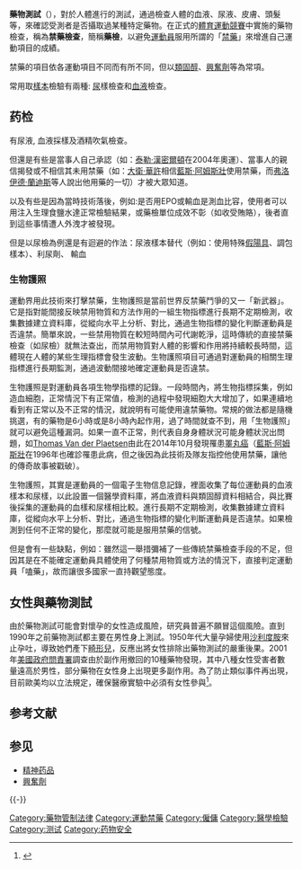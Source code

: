 '''藥物測試'''（{{lang-en|drug test}}），對於人體進行的測試，通過檢查人體的血液、尿液、皮膚、頭髮等，來確認受測者是否攝取過某種特定藥物。在正式的[[體育運動|體育運動]][[競賽|競賽]]中實施的藥物檢查，稱為'''禁藥檢查'''，簡稱'''藥檢'''，以避免[[運動員|運動員]]服用所謂的「[[體育禁藥|禁藥]]」來增進自己運動項目的成績。

禁藥的項目依各運動項目不同而有所不同，但以[[類固醇|類固醇]]、[[興奮劑|興奮劑]]等為常項。

常用取[[樣本|樣本]]檢驗有兩種: [[尿|尿]]樣檢查和[[血液|血液]]檢查。

==药检==

有尿液, 血液採樣及酒精吹氣檢查。

但還是有些是當事人自己承認（如：[[泰勒·漢密爾頓|泰勒·漢密爾頓]]在2004年奧運）、當事人的親信揭發或不相信其未用禁藥（如：[[大衛·華許|大衛·華許]]相信[[藍斯·阿姆斯壯|藍斯·阿姆斯壯]]使用禁藥，而[[弗洛伊德·蘭迪斯|弗洛伊德·蘭迪斯]]等人說出他用藥的一切）才被大眾知道。

以及有些是因為當時技術落後，例如:是否用EPO或輸血是測血比容，使用者可以用注入生理食鹽水達正常檢驗結果，或藥檢單位成效不彰（如收受賄賂），後者直到這些事情遭人外洩才被發現。

但是以尿檢為例還是有迴避的作法：尿液樣本替代（例如：使用特殊[[假陽具|假陽具]]、調包樣本）、利尿劑、 輸血

=== 生物護照 ===
{{Main|生物护照}}

運動界用此技術來打擊禁藥，生物護照是當前世界反禁藥鬥爭的又一「新武器」。它是指對能間接反映禁用物質和方法作用的一組生物指標進行長期不定期檢測，收集數據建立資料庫，從縱向水平上分析、對比，通過生物指標的變化判斷運動員是否違禁。簡單來說，一些禁用物質在較短時間內可代謝乾淨，這時傳統的直接禁藥檢查（如尿檢）就無法查出，而禁用物質對人體的影響和作用將持續較長時間，這體現在人體的某些生理指標會發生波動。生物護照項目可通過對運動員的相關生理指標進行長期監測，通過波動間接地確定運動員是否違禁。

生物護照是對運動員各項生物學指標的記錄。一段時間內，將生物指標採集，例如造血細胞，正常情況下有正常值，檢測的過程中發現細胞大大增加了，如果連續地看到有正常以及不正常的情況，就說明有可能使用違禁藥物。常規的做法都是隨機挑選，有的藥物是6小時或是8小時內起作用，過了時間就查不到，用「生物護照」就可以避免這種漏洞。如果一直不正常，則代表自身身體狀況可能身體狀況出問題，如[[Thomas_Van_der_Plaetsen|Thomas Van der Plaetsen]]由此在2014年10月發現罹患[[睪丸癌|睪丸癌]]（[[藍斯·阿姆斯壯|藍斯·阿姆斯壯]]在1996年也確診罹患此病，但之後因為此技術及隊友指控他使用禁藥，讓他的傳奇故事被戳破）。

生物護照，其實是運動員的一個電子生物信息記錄，裡面收集了每位運動員的血液樣本和尿樣，以此設置一個醫學資料庫，將血液資料與類固醇資料相結合，與比賽後採集的運動員的血樣和尿樣相比較。進行長期不定期檢測，收集數據建立資料庫，從縱向水平上分析、對比，通過生物指標的變化判斷運動員是否違禁。如果檢測到任何不正常的變化，那麼就可能是服用禁藥的信號。

但是會有一些缺點，例如：雖然這一舉措彌補了一些傳統禁藥檢查手段的不足，但因其是在不能確定運動員具體使用了何種禁用物質或方法的情況下，直接判定運動員「嗑藥」，故而讓很多國家一直持觀望態度。

== 女性與藥物測試 ==
由於藥物測試可能會對懷孕的女性造成風險，研究員普遍不願冒這個風險。直到1990年之前藥物測試都主要在男性身上測試。1950年代大量孕婦使用[[沙利度胺|沙利度胺]]來止孕吐，導致她們產下[[海豹肢症|畸形兒]]，反應出將女性排除出藥物測試的嚴重後果。2001年[[美國政府問責署|美國政府問責署]]調查由於副作用撤回的10種藥物發現，其中八種女性受害者數量遠高於男性，部分藥物在女性身上出現更多副作用。為了防止類似事件再出現，目前歐美均以立法規定，確保醫療實驗中必須有女性參與<ref>{{cite book |author1=桑内·布劳 |title=数据如何误导了我们 |date=2021-07 |publisher=广东人民出版社 |isbn=9787218150536 |page=79 |accessdate=2021-09-14 |language=zh-hans}}</ref>。

== 参考文献 ==
{{Reflist}}

== 参见 ==
{{Portal|药理学|医学|运动}}
* [[精神药品|精神药品]]
* [[興奮劑|興奮劑]]

{{-}}
{{Drug use}}
{{就業}}

[[Category:藥物管制法律|Category:藥物管制法律]]
[[Category:運動禁藥|Category:運動禁藥]]
[[Category:僱傭|Category:僱傭]]
[[Category:醫學檢驗|Category:醫學檢驗]]
[[Category:测试|Category:测试]]
[[Category:药物安全|Category:药物安全]]